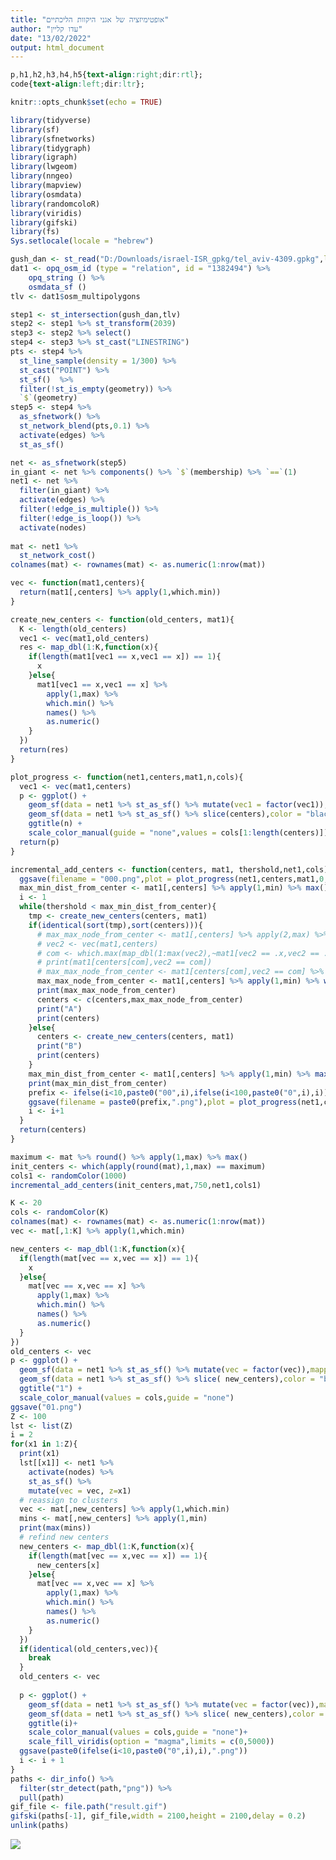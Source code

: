 ```yaml
---
title: "אופטימיזציה של אגני היקוות הליכתיים"
author: "עדו קליין"
date: "13/02/2022"
output: html_document
---
```


```css
p,h1,h2,h3,h4,h5{text-align:right;dir:rtl};
code{text-align:left;dir:ltr};
```


```r
knitr::opts_chunk$set(echo = TRUE)
```


```r
library(tidyverse)
library(sf)
library(sfnetworks)
library(tidygraph)
library(igraph)
library(lwgeom)
library(nngeo)
library(mapview)
library(osmdata)
library(randomcoloR)
library(viridis)
library(gifski)
library(fs)
Sys.setlocale(locale = "hebrew")
```

```r
gush_dan <- st_read("D:/Downloads/israel-ISR_gpkg/tel_aviv-4309.gpkg",layer = "edges")
dat1 <- opq_osm_id (type = "relation", id = "1382494") %>%
    opq_string () %>%
    osmdata_sf ()
tlv <- dat1$osm_multipolygons 
```

```r
step1 <- st_intersection(gush_dan,tlv)
step2 <- step1 %>% st_transform(2039)
step3 <- step2 %>% select()
step4 <- step3 %>% st_cast("LINESTRING")
pts <- step4 %>% 
  st_line_sample(density = 1/300) %>% 
  st_cast("POINT") %>% 
  st_sf()  %>% 
  filter(!st_is_empty(geometry)) %>% 
  `$`(geometry)
step5 <- step4 %>% 
  as_sfnetwork() %>% 
  st_network_blend(pts,0.1) %>% 
  activate(edges) %>% 
  st_as_sf()
```

```r
net <- as_sfnetwork(step5)
in_giant <- net %>% components() %>% `$`(membership) %>% `==`(1)
net1 <- net %>% 
  filter(in_giant) %>% 
  activate(edges) %>% 
  filter(!edge_is_multiple()) %>% 
  filter(!edge_is_loop()) %>% 
  activate(nodes)
  
mat <- net1 %>% 
  st_network_cost()
colnames(mat) <- rownames(mat) <- as.numeric(1:nrow(mat))
```


```r
vec <- function(mat1,centers){
  return(mat1[,centers] %>% apply(1,which.min))
}

create_new_centers <- function(old_centers, mat1){
  K <- length(old_centers)
  vec1 <- vec(mat1,old_centers)
  res <- map_dbl(1:K,function(x){
    if(length(mat1[vec1 == x,vec1 == x]) == 1){
      x
    }else{
      mat1[vec1 == x,vec1 == x] %>% 
        apply(1,max) %>%
        which.min() %>% 
        names() %>% 
        as.numeric()   
    }
  })
  return(res)
}

plot_progress <- function(net1,centers,mat1,n,cols){
  vec1 <- vec(mat1,centers)
  p <- ggplot() +
    geom_sf(data = net1 %>% st_as_sf() %>% mutate(vec1 = factor(vec1)),mapping = aes(color = vec1)) +
    geom_sf(data = net1 %>% st_as_sf() %>% slice(centers),color = "black",size =3) +
    ggtitle(n) +
    scale_color_manual(guide = "none",values = cols[1:length(centers)])  
  return(p)
}

incremental_add_centers <- function(centers, mat1, thershold,net1,cols){
  ggsave(filename = "000.png",plot = plot_progress(net1,centers,mat1,0,cols))
  max_min_dist_from_center <- mat1[,centers] %>% apply(1,min) %>% max()
  i <- 1
  while(thershold < max_min_dist_from_center){
    tmp <- create_new_centers(centers, mat1)  
    if(identical(sort(tmp),sort(centers))){
      # max_max_node_from_center <- mat1[,centers] %>% apply(2,max) %>% which.max()
      # vec2 <- vec(mat1,centers)
      # com <- which.max(map_dbl(1:max(vec2),~mat1[vec2 == .x,vec2 == .x] %>% apply(1,max) %>% max()))
      # print(mat1[centers[com],vec2 == com])
      # max_max_node_from_center <- mat1[centers[com],vec2 == com] %>%  which.max() %>% names() %>% as.numeric()
      max_max_node_from_center <- mat1[,centers] %>% apply(1,min) %>% which.max()
      print(max_max_node_from_center)
      centers <- c(centers,max_max_node_from_center)
      print("A")
      print(centers)
    }else{
      centers <- create_new_centers(centers, mat1)  
      print("B")
      print(centers)
    }
    max_min_dist_from_center <- mat1[,centers] %>% apply(1,min) %>% max() 
    print(max_min_dist_from_center)
    prefix <- ifelse(i<10,paste0("00",i),ifelse(i<100,paste0("0",i),i))
    ggsave(filename = paste0(prefix,".png"),plot = plot_progress(net1,centers,mat1,i,cols))
    i <- i+1
  }
  return(centers)
}

```

```r
maximum <- mat %>% round() %>% apply(1,max) %>% max()
init_centers <- which(apply(round(mat),1,max) == maximum)
cols1 <- randomColor(1000)
incremental_add_centers(init_centers,mat,750,net1,cols1)
```


```r
K <- 20
cols <- randomColor(K)
colnames(mat) <- rownames(mat) <- as.numeric(1:nrow(mat))
vec <- mat[,1:K] %>% apply(1,which.min)

new_centers <- map_dbl(1:K,function(x){
  if(length(mat[vec == x,vec == x]) == 1){
    x
  }else{
    mat[vec == x,vec == x] %>% 
      apply(1,max) %>%
      which.min() %>% 
      names() %>% 
      as.numeric()   
  }
})
old_centers <- vec
p <- ggplot() +
  geom_sf(data = net1 %>% st_as_sf() %>% mutate(vec = factor(vec)),mapping = aes(color = vec,fill = vec),stroke = 0.3,size = 2,shape = 21) +
  geom_sf(data = net1 %>% st_as_sf() %>% slice( new_centers),color = "black",size =3) +
  ggtitle("1") +
  scale_color_manual(values = cols,guide = "none")
ggsave("01.png")
Z <- 100
lst <- list(Z)
i = 2
for(x1 in 1:Z){
  print(x1)
  lst[[x1]] <- net1 %>%
    activate(nodes) %>%
    st_as_sf() %>%
    mutate(vec = vec, z=x1)
  # reassign to clusters
  vec <- mat[,new_centers] %>% apply(1,which.min)
  mins <- mat[,new_centers] %>% apply(1,min)
  print(max(mins))
  # refind new centers
  new_centers <- map_dbl(1:K,function(x){
    if(length(mat[vec == x,vec == x]) == 1){
      new_centers[x]
    }else{
      mat[vec == x,vec == x] %>% 
        apply(1,max) %>%
        which.min() %>% 
        names() %>% 
        as.numeric()   
    }
  })  
  if(identical(old_centers,vec)){
    break
  }
  old_centers <- vec
  
  p <- ggplot() +
    geom_sf(data = net1 %>% st_as_sf() %>% mutate(vec = factor(vec)),mapping = aes(color = vec,fill = mins),stroke = 0.3,size = 2,shape = 21) +
    geom_sf(data = net1 %>% st_as_sf() %>% slice( new_centers),color = "black",size =3) +
    ggtitle(i)+
    scale_color_manual(values = cols,guide = "none")+
    scale_fill_viridis(option = "magma",limits = c(0,5000))
  ggsave(paste0(ifelse(i<10,paste0("0",i),i),".png"))
  i <- i + 1
}
paths <- dir_info() %>% 
  filter(str_detect(path,"png")) %>% 
  pull(path)
gif_file <- file.path("result.gif")
gifski(paths[-1], gif_file,width = 2100,height = 2100,delay = 0.2)
unlink(paths)
```
![](result.gif)
